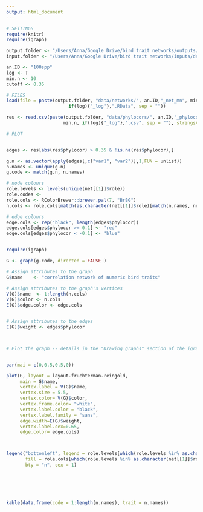 ```yaml
---
output: html_document
---
```


```r

# SETTINGS
require(knitr)
require(igraph)

output.folder <- "/Users/Anna/Google Drive/bird trait networks/outputs/"
input.folder <- "/Users/Anna/Google Drive/bird trait networks/inputs/data/"

an.ID <- "100spp"
log <- T
min.n <- 10
cutoff <- 0.35

# FILES
load(file = paste(output.folder, "data/networks/", an.ID,"_net_mn", min.n, 
                       if(log){"_log"},".RData", sep = ""))

res <- read.csv(paste(output.folder, "data/phylocors/", an.ID,"_phylocor_mn", 
                     min.n, if(log){"_log"},".csv", sep = ""), stringsAsFactors = F)

# PLOT


edges <- res[abs(res$phylocor) > 0.35 & !is.na(res$phylocor),]

g.n <- as.vector(apply(edges[,c("var1", "var2")],1,FUN = unlist))
n.names <- unique(g.n)
g.code <- match(g.n, n.names)  

# node colours
role.levels <- levels(unique(net[[1]]$role))
role.codes <- 
role.cols <- RColorBrewer::brewer.pal(7, "BrBG")
n.cols <- role.cols[match(as.character(net[[1]]$role)[match(n.names, net[[1]]$name)], role.levels)]

# edge colours
edge.cols <- rep("black", length(edges$phylocor))
edge.cols[edges$phylocor >= 0.1] <- "red"
edge.cols[edges$phylocor < -0.1] <- "blue"


require(igraph)

G <- graph(g.code, directed = FALSE )

# Assign attributes to the graph
G$name    <- "correlation network of numeric bird traits"

# Assign attributes to the graph's vertices
V(G)$name  <- 1:length(n.cols)
V(G)$color <- n.cols
E(G)$edge.color <- edge.cols


# Assign attributes to the edges
E(G)$weight <- edges$phylocor



# Plot the graph -- details in the "Drawing graphs" section of the igraph manual


par(mai = c(0,0.5,0.5,0))

plot(G, layout = layout.fruchterman.reingold, 
     main = G$name,
     vertex.label = V(G)$name,
     vertex.size = 5.5,
     vertex.color= V(G)$color,
     vertex.frame.color= "white",
     vertex.label.color = "black",
     vertex.label.family = "sans",
     edge.width=E(G)$weight,
     vertex.label.cex=0.65,
     edge.color= edge.cols)



legend("bottomleft", legend = role.levels[which(role.levels %in% as.character(net[[1]]$role))], 
       fill = role.cols[which(role.levels %in% as.character(net[[1]]$role))], 
       bty = "n", cex = 1)




       

kable(data.frame(code = 1:length(n.names), trait = n.names))

```
